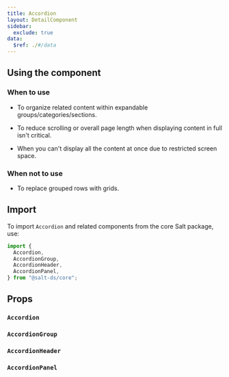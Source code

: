 ```yaml
---
title: Accordion
layout: DetailComponent
sidebar:
  exclude: true
data:
  $ref: ./#/data
---
```


## Using the component

### When to use

- To organize related content within expandable groups/categories/sections.

- To reduce scrolling or overall page length when displaying content in full isn't critical.

- When you can't display all the content at once due to restricted screen space.

### When not to use

- To replace grouped rows with grids.

## Import

To import `Accordion` and related components from the core Salt package, use:

```js
import {
  Accordion,
  AccordionGroup,
  AccordionHeader,
  AccordionPanel,
} from "@salt-ds/core";
```

## Props

### `Accordion`

<PropsTable componentName="Accordion" />

### `AccordionGroup`

<PropsTable componentName="AccordionGroup" />

### `AccordionHeader`

<PropsTable componentName="AccordionHeader" />

### `AccordionPanel`

<PropsTable componentName="AccordionPanel" />
